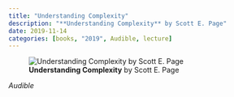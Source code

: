 ```yaml
---
title: "Understanding Complexity"
description: "**Understanding Complexity** by Scott E. Page"
date: 2019-11-14
categories: [books, "2019", Audible, lecture]
---
```

![**Understanding Complexity** by Scott E. Page](understanding-complexity.jpg){fig-align="left"}

*Audible*